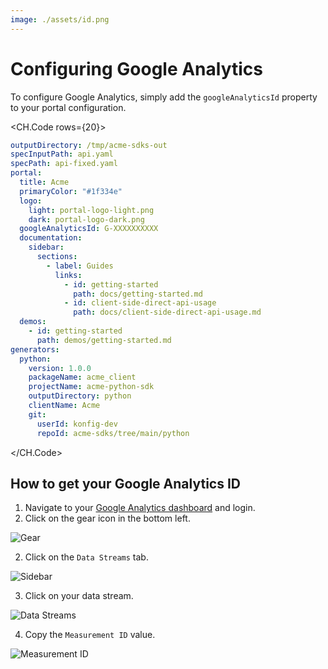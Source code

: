 ```yaml
---
image: ./assets/id.png
---
```

# Configuring Google Analytics

To configure Google Analytics, simply add the `googleAnalyticsId` property to your portal configuration.

<CH.Code rows={20}>
```yaml konfig.yaml focus=4,10
outputDirectory: /tmp/acme-sdks-out
specInputPath: api.yaml
specPath: api-fixed.yaml
portal:
  title: Acme
  primaryColor: "#1f334e"
  logo:
    light: portal-logo-light.png
    dark: portal-logo-dark.png
  googleAnalyticsId: G-XXXXXXXXXX
  documentation:
    sidebar:
      sections:
        - label: Guides
          links:
            - id: getting-started
              path: docs/getting-started.md
            - id: client-side-direct-api-usage
              path: docs/client-side-direct-api-usage.md
  demos:
    - id: getting-started
      path: demos/getting-started.md
generators:
  python:
    version: 1.0.0
    packageName: acme_client
    projectName: acme-python-sdk
    outputDirectory: python
    clientName: Acme
    git:
      userId: konfig-dev
      repoId: acme-sdks/tree/main/python
```
</CH.Code>

## How to get your Google Analytics ID

1. Navigate to your [Google Analytics dashboard](https://analytics.google.com/analytics) and login.
1. Click on the gear icon in the bottom left.

![Gear](./assets/gear.png)


2. Click on the `Data Streams` tab.

![Sidebar](./assets/sidebar.png)

3. Click on your data stream.

![Data Streams](./assets/property.png)

4. Copy the `Measurement ID` value.

![Measurement ID](./assets/id.png)